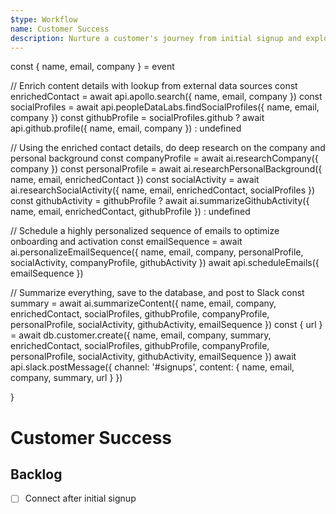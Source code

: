 ```yaml
---
$type: Workflow
name: Customer Success
description: Nurture a customer's journey from initial signup and exploration to implementation and retention
---
```



  const { name, email, company } = event

  // Enrich content details with lookup from external data sources 
  const enrichedContact = await api.apollo.search({ name, email, company })
  const socialProfiles = await api.peopleDataLabs.findSocialProfiles({ name, email, company })
  const githubProfile = socialProfiles.github ? await api.github.profile({ name, email, company }) : undefined

  // Using the enriched contact details, do deep research on the company and personal background
  const companyProfile = await ai.researchCompany({ company })
  const personalProfile = await ai.researchPersonalBackground({ name, email, enrichedContact })
  const socialActivity = await ai.researchSocialActivity({ name, email, enrichedContact, socialProfiles })
  const githubActivity = githubProfile ? await ai.summarizeGithubActivity({ name, email, enrichedContact, githubProfile }) : undefined

  // Schedule a highly personalized sequence of emails to optimize onboarding and activation
  const emailSequence = await ai.personalizeEmailSequence({ name, email, company, personalProfile, socialActivity, companyProfile, githubActivity })
  await api.scheduleEmails({ emailSequence })

  // Summarize everything, save to the database, and post to Slack
  const summary = await ai.summarizeContent({ name, email, company, enrichedContact, socialProfiles, githubProfile, companyProfile, personalProfile, socialActivity, githubActivity, emailSequence })
  const { url } = await db.customer.create({ name, email, company, summary, enrichedContact, socialProfiles, githubProfile, companyProfile, personalProfile, socialActivity, githubActivity, emailSequence })
  await api.slack.postMessage({ channel: '#signups', content: { name, email, company, summary, url } })

}



# Customer Success

## Backlog

- [ ] Connect after initial signup

